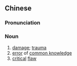 {{also|硬伤}}
==Chinese==
{{zh-forms|s=硬伤}}

===Pronunciation===
{{zh-pron
|m=yìngshāng
|c=ngaang6 soeng1
|cat=n
}}

===Noun===
{{zh-noun}}

# [[damage]]; [[trauma]]
# [[error]] of [[common knowledge]] {{gloss|especially in a written text}}
# [[critical]] [[flaw]]